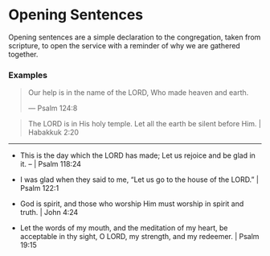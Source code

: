 # Opening Sentences {-}

Opening sentences are a simple declaration to the congregation, taken from scripture, to open the service with a reminder of why we are gathered together.

### Examples {-}

> Our help is in the name of the LORD, Who made heaven and earth.
> 
> --- Psalm 124:8

> The LORD is in His holy temple. Let all the earth be silent before Him. | Habakkuk 2:20

---

- This is the day which the LORD has made; Let us rejoice and be glad in it. 
	-- | Psalm 118:24

- I was glad when they said to me, “Let us go to the house of the LORD." | Psalm 122:1

- God is spirit, and those who worship Him must worship in spirit and truth. | John 4:24

- Let the words of my mouth, and the meditation of my heart, be acceptable in thy sight, O LORD, my strength, and my redeemer. | Psalm 19:15
<!--stackedit_data:
eyJoaXN0b3J5IjpbNzQwNDI3NDQ0LC0zNzg4MTIxNywtMTY4MD
Y2MjQ3NiwtMTkzMzU3NzUzN119
-->